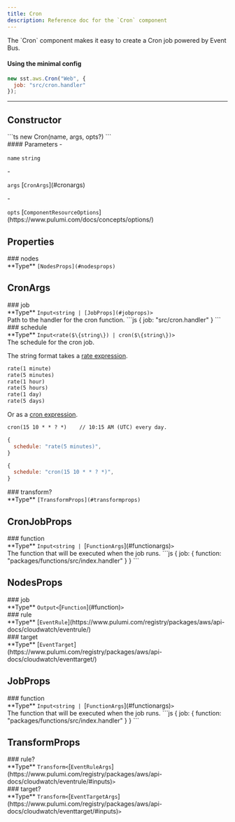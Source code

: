 ```yaml
---
title: Cron
description: Reference doc for the `Cron` component
---
```



<Section type="about">
The `Cron` component makes it easy to create a Cron job powered by Event Bus.

#### Using the minimal config
```js
new sst.aws.Cron("Web", {
  job: "src/cron.handler"
});
```
</Section>

---

## Constructor

<Segment>
<Section type="signature">
```ts
new Cron(name, args, opts?)
```
</Section>

<Section type="parameters">
#### Parameters
- <p><code class="key">name</code> <code class="primitive">string</code></p>
- <p><code class="key">args</code> [<code class="type">CronArgs</code>](#cronargs)</p>
- <p><code class="key">opts</code> [<code class="type">ComponentResourceOptions</code>](https://www.pulumi.com/docs/concepts/options/)</p>
</Section>
</Segment>

## Properties

<Segment>
### nodes
<Section type="parameters">
<InlineSection>
**Type** <code class="primitive">[NodesProps](#nodesprops)</code>
</InlineSection>
</Section>
</Segment>

## CronArgs
<Segment>
### job
<Section type="parameters">
<InlineSection>
**Type** <code class="primitive">Input</code><code class="symbol">&lt;</code><code class="primitive">string</code><code class="symbol"> | </code><code class="primitive">[JobProps](#jobprops)</code><code class="symbol">&gt;</code>
</InlineSection>
</Section>
Path to the handler for the cron function.
```js
{
  job: "src/cron.handler"
}
```
</Segment>
<Segment>
### schedule
<Section type="parameters">
<InlineSection>
**Type** <code class="primitive">Input</code><code class="symbol">&lt;</code><code class="primitive">rate($\{string\})</code><code class="symbol"> | </code><code class="primitive">cron($\{string\})</code><code class="symbol">&gt;</code>
</InlineSection>
</Section>
The schedule for the cron job.

The string format takes a [rate expression](https://docs.aws.amazon.com/lambda/latest/dg/services-cloudwatchevents-expressions.html).

```txt
rate(1 minute)
rate(5 minutes)
rate(1 hour)
rate(5 hours)
rate(1 day)
rate(5 days)
```
Or as a [cron expression](https://docs.aws.amazon.com/eventbridge/latest/userguide/eb-create-rule-schedule.html#eb-cron-expressions).

```txt
cron(15 10 * * ? *)    // 10:15 AM (UTC) every day.
```
```js
{
  schedule: "rate(5 minutes)",
}
```
```js
{
  schedule: "cron(15 10 * * ? *)",
}
```
</Segment>
<Segment>
### transform?
<Section type="parameters">
<InlineSection>
**Type** <code class="primitive">[TransformProps](#transformprops)</code>
</InlineSection>
</Section>
</Segment>

## CronJobProps
<Segment>
### function
<Section type="parameters">
<InlineSection>
**Type** <code class="primitive">Input</code><code class="symbol">&lt;</code><code class="primitive">string</code><code class="symbol"> | </code>[<code class="type">FunctionArgs</code>](#functionargs)<code class="symbol">&gt;</code>
</InlineSection>
</Section>
The function that will be executed when the job runs.
```js
{
  job: {
    function: "packages/functions/src/index.handler"
  }
}
```
</Segment>

## NodesProps
<Segment>
### job
<Section type="parameters">
<InlineSection>
**Type** <code class="primitive">Output</code><code class="symbol">&lt;</code>[<code class="type">Function</code>](#function)<code class="symbol">&gt;</code>
</InlineSection>
</Section>
</Segment>
<Segment>
### rule
<Section type="parameters">
<InlineSection>
**Type** [<code class="type">EventRule</code>](https://www.pulumi.com/registry/packages/aws/api-docs/cloudwatch/eventrule/)
</InlineSection>
</Section>
</Segment>
<Segment>
### target
<Section type="parameters">
<InlineSection>
**Type** [<code class="type">EventTarget</code>](https://www.pulumi.com/registry/packages/aws/api-docs/cloudwatch/eventtarget/)
</InlineSection>
</Section>
</Segment>

## JobProps
<Segment>
### function
<Section type="parameters">
<InlineSection>
**Type** <code class="primitive">Input</code><code class="symbol">&lt;</code><code class="primitive">string</code><code class="symbol"> | </code>[<code class="type">FunctionArgs</code>](#functionargs)<code class="symbol">&gt;</code>
</InlineSection>
</Section>
The function that will be executed when the job runs.
```js
{
  job: {
    function: "packages/functions/src/index.handler"
  }
}
```
</Segment>

## TransformProps
<Segment>
### rule?
<Section type="parameters">
<InlineSection>
**Type** <code class="primitive">Transform</code><code class="symbol">&lt;</code>[<code class="type">EventRuleArgs</code>](https://www.pulumi.com/registry/packages/aws/api-docs/cloudwatch/eventrule/#inputs)<code class="symbol">&gt;</code>
</InlineSection>
</Section>
</Segment>
<Segment>
### target?
<Section type="parameters">
<InlineSection>
**Type** <code class="primitive">Transform</code><code class="symbol">&lt;</code>[<code class="type">EventTargetArgs</code>](https://www.pulumi.com/registry/packages/aws/api-docs/cloudwatch/eventtarget/#inputs)<code class="symbol">&gt;</code>
</InlineSection>
</Section>
</Segment>